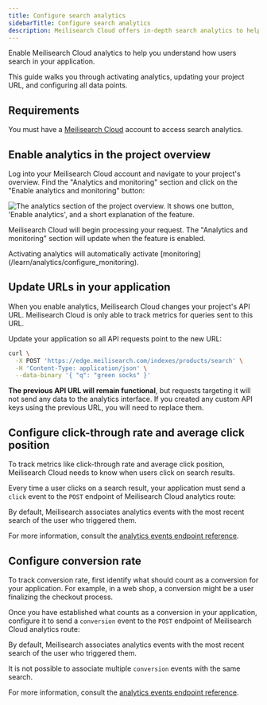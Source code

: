 ```yaml
---
title: Configure search analytics
sidebarTitle: Configure search analytics
description: Meilisearch Cloud offers in-depth search analytics to help you understand how users search in your application.
---
```



Enable Meilisearch Cloud analytics to help you understand how users search in your application.

This guide walks you through activating analytics, updating your project URL, and configuring all data points.

## Requirements

You must have a [Meilisearch Cloud](https://meilisearch.com/cloud?utm_campaign=oss&utm_source=docs&utm_medium=analytics) account to access search analytics.

## Enable analytics in the project overview

Log into your Meilisearch Cloud account and navigate to your project's overview. Find the "Analytics and monitoring" section and click on the "Enable analytics and monitoring" button:

<Frame>
  <img src="/assets/images/cloud-analytics/01-analytics-enable.png" alt="The analytics section of the project overview. It shows one button, 'Enable analytics', and a short explanation of the feature." />
</Frame>

Meilisearch Cloud will begin processing your request. The "Analytics and monitoring" section will update when the feature is enabled.

<Note>
Activating analytics will automatically activate [monitoring](/learn/analytics/configure_monitoring).
</Note>

## Update URLs in your application

When you enable analytics, Meilisearch Cloud changes your project's API URL. Meilisearch Cloud is only able to track metrics for queries sent to this URL.

Update your application so all API requests point to the new URL:

```sh
curl \
  -X POST 'https://edge.meilisearch.com/indexes/products/search' \
  -H 'Content-Type: application/json' \
  --data-binary '{ "q": "green socks" }'
```

**The previous API URL will remain functional**, but requests targeting it will not send any data to the analytics interface. If you created any custom API keys using the previous URL, you will need to replace them.

## Configure click-through rate and average click position

To track metrics like click-through rate and average click position, Meilisearch Cloud needs to know when users click on search results.

Every time a user clicks on a search result, your application must send a `click` event to the `POST` endpoint of Meilisearch Cloud analytics route:

<CodeSamplesAnalyticsEventClick1 />

By default, Meilisearch associates analytics events with the most recent search of the user who triggered them.

For more information, consult the [analytics events endpoint reference](/learn/analytics/events_endpoint#the-conversion-event-object).

## Configure conversion rate

To track conversion rate, first identify what should count as a conversion for your application. For example, in a web shop, a conversion might be a user finalizing the checkout process.

Once you have established what counts as a conversion in your application, configure it to send a `conversion` event to the `POST` endpoint of Meilisearch Cloud analytics route:

<CodeSamplesAnalyticsEventConversion1 />

By default, Meilisearch associates analytics events with the most recent search of the user who triggered them.

It is not possible to associate multiple `conversion` events with the same search.

For more information, consult the [analytics events endpoint reference](/learn/analytics/events_endpoint#the-conversion-event-object).
